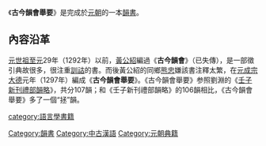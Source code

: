 《'''古今韻會舉要'''》是完成於[[元朝|元朝]]的一本[[韻書|韻書]]。

==內容沿革==
[[元世祖|元世祖]][[至元_(忽必烈)|至元]]29年（1292年）以前，[[黃公紹|黃公紹]]編過《'''古今韻會'''》（已失傳），是一部徵引典故很多，很注重[[訓詁|訓詁]]的書。而後黃公紹的同鄉[[熊忠|熊忠]]嫌該書注釋太繁，在[[元成宗|元成宗]][[大德_(元朝)|大德]]元年（1297年）編成《'''古今韻會舉要'''》。《古今韻會舉要》参照劉淵的《[[壬子新刊禮部韻略|壬子新刊禮部韻略]]》，共分107韻；和《壬子新刊禮部韻略》的106韻相比，《古今韻會舉要》多了一個“拯”韻。

{{韻書}}
{{lang-stub}}

[[Category:韻書|Category:韻書]]
[[category:語言學書籍|category:語言學書籍]]
[[Category:中古漢語|Category:中古漢語]]
[[Category:元朝典籍|Category:元朝典籍]]